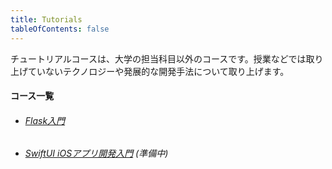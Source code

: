 ```yaml
---
title: Tutorials
tableOfContents: false
---
```


チュートリアルコースは、大学の担当科目以外のコースです。授業などでは取り上げていないテクノロジーや発展的な開発手法について取り上げます。

#### コース一覧

- ###### [Flask入門](./flask/)
- ###### [SwiftUI iOSアプリ開発入門](./swift/) (準備中)
